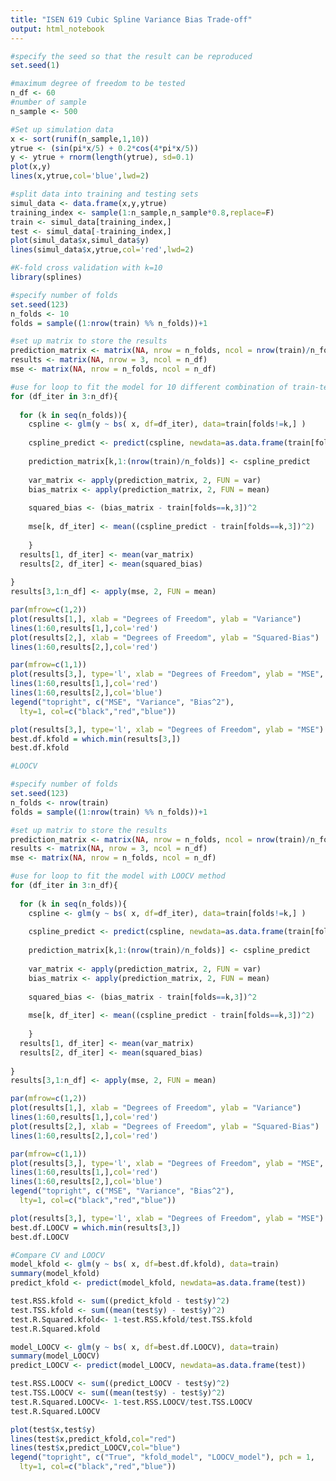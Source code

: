 ```yaml
---
title: "ISEN 619 Cubic Spline Variance Bias Trade-off"
output: html_notebook
---
```


```r
#specify the seed so that the result can be reproduced
set.seed(1)

#maximum degree of freedom to be tested 
n_df <- 60
#number of sample
n_sample <- 500
```


```r
#Set up simulation data
x <- sort(runif(n_sample,1,10))
ytrue <- (sin(pi*x/5) + 0.2*cos(4*pi*x/5))
y <- ytrue + rnorm(length(ytrue), sd=0.1)
plot(x,y)
lines(x,ytrue,col='blue',lwd=2)
```


```r
#split data into training and testing sets
simul_data <- data.frame(x,y,ytrue)
training_index <- sample(1:n_sample,n_sample*0.8,replace=F)
train <- simul_data[training_index,]
test <- simul_data[-training_index,]
plot(simul_data$x,simul_data$y)
lines(simul_data$x,ytrue,col='red',lwd=2)
```

```r
#K-fold cross validation with k=10
library(splines)

#specify number of folds
set.seed(123)
n_folds <- 10
folds = sample((1:nrow(train) %% n_folds))+1

#set up matrix to store the results
prediction_matrix <- matrix(NA, nrow = n_folds, ncol = nrow(train)/n_folds)
results <- matrix(NA, nrow = 3, ncol = n_df)
mse <- matrix(NA, nrow = n_folds, ncol = n_df)
```


```r
#use for loop to fit the model for 10 different combination of train-test subsets
for (df_iter in 3:n_df){
  
  for (k in seq(n_folds)){
    cspline <- glm(y ~ bs( x, df=df_iter), data=train[folds!=k,] )
    
    cspline_predict <- predict(cspline, newdata=as.data.frame(train[folds==k,]))
    
    prediction_matrix[k,1:(nrow(train)/n_folds)] <- cspline_predict 
    
    var_matrix <- apply(prediction_matrix, 2, FUN = var)
    bias_matrix <- apply(prediction_matrix, 2, FUN = mean)
    
    squared_bias <- (bias_matrix - train[folds==k,3])^2
    
    mse[k, df_iter] <- mean((cspline_predict - train[folds==k,3])^2)
  
    }
  results[1, df_iter] <- mean(var_matrix)
  results[2, df_iter] <- mean(squared_bias)
  
}
results[3,1:n_df] <- apply(mse, 2, FUN = mean)
```

```r
par(mfrow=c(1,2))
plot(results[1,], xlab = "Degrees of Freedom", ylab = "Variance")
lines(1:60,results[1,],col='red')
plot(results[2,], xlab = "Degrees of Freedom", ylab = "Squared-Bias")
lines(1:60,results[2,],col='red')
```

```r
par(mfrow=c(1,1))
plot(results[3,], type='l', xlab = "Degrees of Freedom", ylab = "MSE", ylim=c(0,0.6))
lines(1:60,results[1,],col='red')
lines(1:60,results[2,],col='blue')
legend("topright", c("MSE", "Variance", "Bias^2"), 
  lty=1, col=c("black","red","blue"))
```

```r
plot(results[3,], type='l', xlab = "Degrees of Freedom", ylab = "MSE")
best.df.kfold = which.min(results[3,])
best.df.kfold
```

```r
#LOOCV

#specify number of folds
set.seed(123)
n_folds <- nrow(train)
folds = sample((1:nrow(train) %% n_folds))+1

#set up matrix to store the results
prediction_matrix <- matrix(NA, nrow = n_folds, ncol = nrow(train)/n_folds)
results <- matrix(NA, nrow = 3, ncol = n_df)
mse <- matrix(NA, nrow = n_folds, ncol = n_df)
```

```r
#use for loop to fit the model with LOOCV method
for (df_iter in 3:n_df){
  
  for (k in seq(n_folds)){
    cspline <- glm(y ~ bs( x, df=df_iter), data=train[folds!=k,] )
    
    cspline_predict <- predict(cspline, newdata=as.data.frame(train[folds==k,]))
    
    prediction_matrix[k,1:(nrow(train)/n_folds)] <- cspline_predict 
    
    var_matrix <- apply(prediction_matrix, 2, FUN = var)
    bias_matrix <- apply(prediction_matrix, 2, FUN = mean)
    
    squared_bias <- (bias_matrix - train[folds==k,3])^2
    
    mse[k, df_iter] <- mean((cspline_predict - train[folds==k,3])^2)
  
    }
  results[1, df_iter] <- mean(var_matrix)
  results[2, df_iter] <- mean(squared_bias)
  
}
results[3,1:n_df] <- apply(mse, 2, FUN = mean)
```


```r
par(mfrow=c(1,2))
plot(results[1,], xlab = "Degrees of Freedom", ylab = "Variance")
lines(1:60,results[1,],col='red')
plot(results[2,], xlab = "Degrees of Freedom", ylab = "Squared-Bias")
lines(1:60,results[2,],col='red')
```

```r
par(mfrow=c(1,1))
plot(results[3,], type='l', xlab = "Degrees of Freedom", ylab = "MSE", ylim=c(0,0.7))
lines(1:60,results[1,],col='red')
lines(1:60,results[2,],col='blue')
legend("topright", c("MSE", "Variance", "Bias^2"), 
  lty=1, col=c("black","red","blue"))
```

```r
plot(results[3,], type='l', xlab = "Degrees of Freedom", ylab = "MSE")
best.df.LOOCV = which.min(results[3,])
best.df.LOOCV
```
```r
#Compare CV and LOOCV
model_kfold <- glm(y ~ bs( x, df=best.df.kfold), data=train)
summary(model_kfold)
predict_kfold <- predict(model_kfold, newdata=as.data.frame(test))

test.RSS.kfold <- sum((predict_kfold - test$y)^2)
test.TSS.kfold <- sum((mean(test$y) - test$y)^2)
test.R.Squared.kfold<- 1-test.RSS.kfold/test.TSS.kfold
test.R.Squared.kfold

model_LOOCV <- glm(y ~ bs( x, df=best.df.LOOCV), data=train)
summary(model_LOOCV)
predict_LOOCV <- predict(model_LOOCV, newdata=as.data.frame(test))

test.RSS.LOOCV <- sum((predict_LOOCV - test$y)^2)
test.TSS.LOOCV <- sum((mean(test$y) - test$y)^2)
test.R.Squared.LOOCV<- 1-test.RSS.LOOCV/test.TSS.LOOCV
test.R.Squared.LOOCV
```

```r
plot(test$x,test$y)
lines(test$x,predict_kfold,col="red")
lines(test$x,predict_LOOCV,col="blue")
legend("topright", c("True", "kfold_model", "LOOCV_model"), pch = 1,
  lty=1, col=c("black","red","blue"))
```

